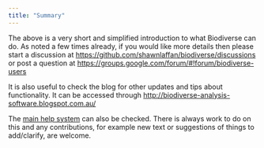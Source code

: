 ```yaml
---
title: "Summary"
---
```

The above is a very short and simplified introduction to what Biodiverse can do.  As noted a few times already, if you would like more details then please start a discussion at [https://github.com/shawnlaffan/biodiverse/discussions](https://github.com/shawnlaffan/biodiverse/discussions)  or post a question at [https://groups.google.com/forum/\#\!forum/biodiverse-users](https://groups.google.com/forum/#!forum/biodiverse-users) 

It is also useful to check the blog for other updates and tips about functionality.  It can be accessed through [http://biodiverse-analysis-software.blogspot.com.au/](http://biodiverse-analysis-software.blogspot.com.au/) 

The [main help system](https://github.com/shawnlaffan/biodiverse/wiki/) can also be checked.  There is always work to do on this and any contributions, for example new text or suggestions of things to add/clarify, are welcome.
